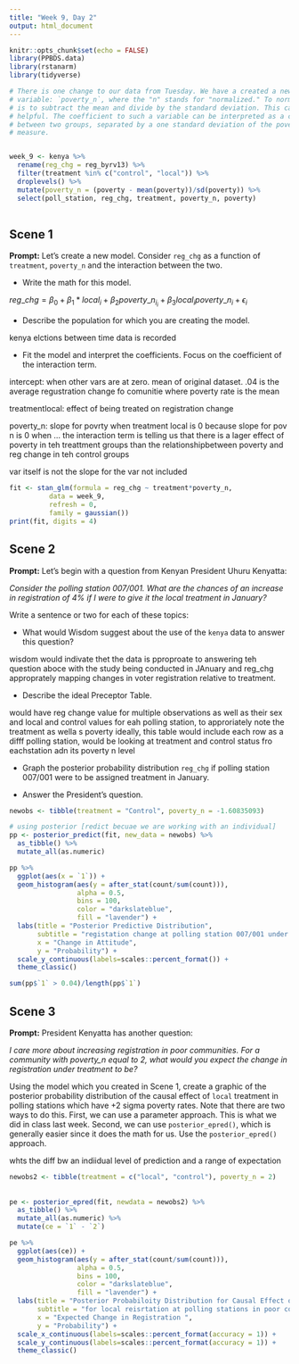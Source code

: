 ```yaml
---
title: "Week 9, Day 2"
output: html_document
---
```


```r
knitr::opts_chunk$set(echo = FALSE)
library(PPBDS.data)
library(rstanarm)
library(tidyverse)

# There is one change to our data from Tuesday. We have a created a new
# variable: `poverty_n`, where the "n" stands for "normalized." To normalize data
# is to subtract the mean and divide by the standard deviation. This can be
# helpful. The coefficient to such a variable can be interpreted as a comparison
# between two groups, separated by a one standard deviation of the poverty
# measure.


week_9 <- kenya %>% 
  rename(reg_chg = reg_byrv13) %>% 
  filter(treatment %in% c("control", "local")) %>% 
  droplevels() %>% 
  mutate(poverty_n = (poverty - mean(poverty))/sd(poverty)) %>% 
  select(poll_station, reg_chg, treatment, poverty_n, poverty)
  
```


## Scene 1

**Prompt:** Let's create a new model. Consider `reg_chg` as a function of `treatment`, `poverty_n` and the interaction between the two.

* Write the math for this model.

$reg\_chg = \beta_0 + \beta_1 * local_i + \beta_2 poverty\_n_i_i + \beta_3 local_i poverty\_n_i + \epsilon_i$

* Describe the population for which you are creating the model.

kenya elctions between time data is recorded

* Fit the  model and interpret the coefficients. Focus on the coefficient of the interaction term.

intercept: when other vars are at zero. mean of original dataset. .04 is the average regustration change fo comunitie where poverty rate is the mean 

treatmentlocal: effect of being treated on registration change

poverty_n: slope for povrty when treatment local is 0 because slope for pov n is 0 when ... the interaction term is telling us that there is a lager effect of poverty in teh treattment groups than the relationshipbetween poverty and reg change in teh control groups 

var itself is not the slope for the var not included 

```r
fit <- stan_glm(formula = reg_chg ~ treatment*poverty_n,
          data = week_9,
          refresh = 0,
          family = gaussian())
print(fit, digits = 4)

```


## Scene 2

**Prompt:** Let's begin with a question from Kenyan President Uhuru Kenyatta:

*Consider the polling station 007/001. What are the chances of an increase in registration of 4% if I were to give it the local treatment in January?*

Write a sentence or two for each of these topics:

* What would Wisdom suggest about the use of the `kenya` data to answer this question?

wisdom would indivate thet the data is pproproate to answering teh question aboce with the study being conducted in JAnuary and reg_chg approprately mapping changes in voter registration relative to treatment.

* Describe the ideal Preceptor Table.

would have reg change value for multiple observations as well as their sex and 
local and control values for eah polling station, to approriately note the treatment as wella s poverty 
ideally, this table would include each row as a difff polling station, would be looking at treatment and control status fro eachstation adn its poverty n level


* Graph the posterior probability distribution `reg_chg` if polling station 007/001 were to be assigned treatment in January.

* Answer the President's question.

```r

newobs <- tibble(treatment = "Control", poverty_n = -1.60835093)

# using posterior [redict becuae we are working with an individual]
pp <- posterior_predict(fit, new_data = newobs) %>%
  as_tibble() %>%
  mutate_all(as.numeric)

pp %>%
  ggplot(aes(x = `1`)) +
  geom_histogram(aes(y = after_stat(count/sum(count))),
                 alpha = 0.5,
                 bins = 100,
                 color = "darkslateblue",
                 fill = "lavender") +
  labs(title = "Posterior Predictive Distribution",
       subtitle = "registation change at polling station 007/001 under treatment",
       x = "Change in Attitude",
       y = "Probability") +
  scale_y_continuous(labels=scales::percent_format()) + 
  theme_classic()

sum(pp$`1` > 0.04)/length(pp$`1`)

```



## Scene 3


**Prompt:**  President Kenyatta has another question:

*I care more about increasing registration in poor communities. For a community with poverty_n equal to 2, what would you expect the change in registration under treatment to be?*

Using the model which you created in Scene 1, create a graphic of the posterior probability distribution of the causal effect of `local` treatment in polling stations which have +2 sigma poverty rates. Note that there are two ways to do this. First, we can use a parameter approach. This is what we did in class last week. Second, we can use `posterior_epred()`, which is generally easier since it does the math for us. Use the `posterior_epred()` approach. 

whts the diff bw an indiidual level of prediction and a range of expectation 
```r

newobs2 <- tibble(treatment = c("local", "control"), poverty_n = 2)
  
  
pe <- posterior_epred(fit, newdata = newobs2) %>%
  as_tibble() %>%
  mutate_all(as.numeric) %>%
  mutate(ce = `1` - `2`)

pe %>%
  ggplot(aes(ce)) +
  geom_histogram(aes(y = after_stat(count/sum(count))),
                 alpha = 0.5,
                 bins = 100,
                 color = "darkslateblue",
                 fill = "lavender") +
  labs(title = "Posterior Probabiloity Distribution for Causal Effect of Treatment",
       subtitle = "for local reisrtation at polling stations in poor communities",
       x = "Expected Change in Registration ",
       y = "Probability") +
  scale_x_continuous(labels=scales::percent_format(accuracy = 1)) +
  scale_y_continuous(labels=scales::percent_format(accuracy = 1)) + 
  theme_classic()



```


